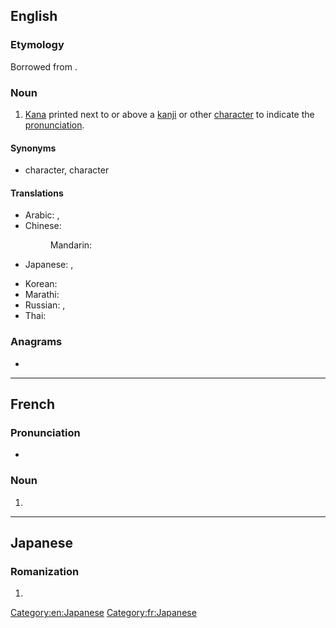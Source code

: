 ==English==
{{wikipedia}}
{{examples|{{ja-usex|彼、私のこと何か言ってました？|^かれ、 わたし の こと なに か いって ました？|Did he say anything about me?}}}}

===Etymology===
Borrowed from {{bor|en|ja|振り仮名|tr=furigana|lit=assigned phonetic character}}.

===Noun===
{{en-noun|furigana}}

# [[kana|Kana]] printed next to or above a [[kanji]] or other [[character]] to indicate the [[pronunciation]].

====Synonyms====
* {{l|en|ruby}} character, {{l|en|rubi}} character

====Translations====
{{trans-top|furigana}}
* Arabic: {{t|ar|فُورِيغَانَا|f|tr=furigānā}}, {{t|ar|فُورِيغَانَا|f|tr=furiḡānā}}
* Chinese:
*: Mandarin: {{t+|cmn|振假名|tr=zhènjiǎmíng|sc=Hani}}
* Japanese: {{t+|ja|振り仮名|tr=ふりがな, furigana}}, {{t+|ja|ルビ|tr=rubi|sc=Jpan}}
{{trans-mid}}
* Korean: {{t|ko|후리가나}}
* Marathi: {{t|mr|फुरिगाना|n|tr=furigānā}}
* Russian: {{t|ru|фурига́на|f}}, {{t+|ru|ру́би|m}}
* Thai: {{t|th|ฟุริงะนะ|tr=fúríngáná}}
{{trans-bottom}}

===Anagrams===
* {{anagrams|en|a=aafginru|Garifuna|Garífuna|fungaria}}

[[Category:en:Japanese]]

----
==French==
{{wikipedia|lang=fr}}

===Pronunciation===
* {{fr-IPA|fourigana}}

===Noun===
{{fr-noun|m|furigana|furiganas}}

# {{l|en|[[furigana]]}}

[[Category:fr:Japanese]]
----

==Japanese==

===Romanization===
{{ja-romaji}}

# {{ja-romanization of|ふりがな}}
